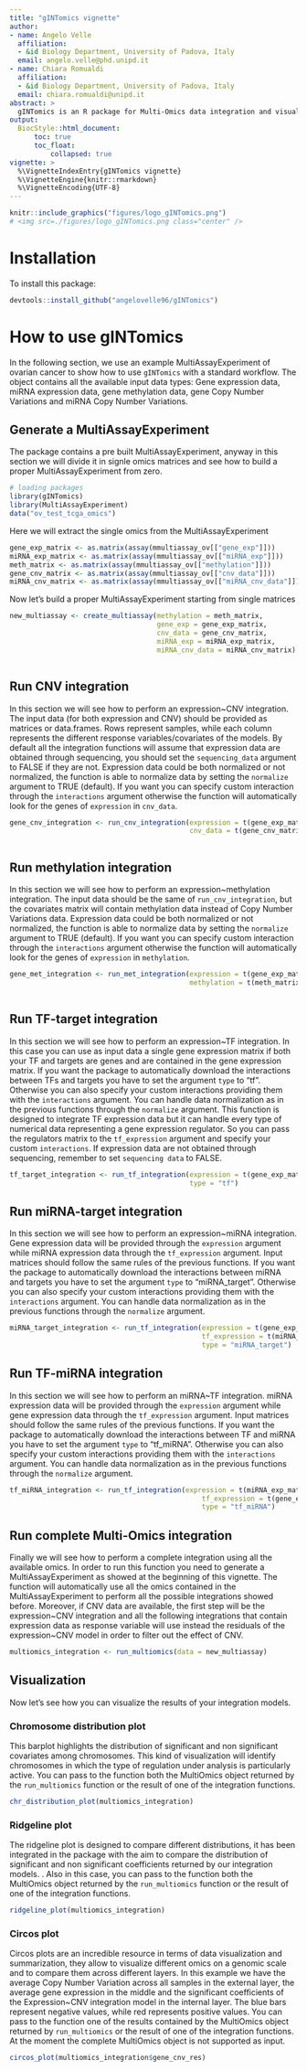 ```yaml
---
title: "gINTomics vignette"
author:
- name: Angelo Velle
  affiliation: 
  - &id Biology Department, University of Padova, Italy
  email: angelo.velle@phd.unipd.it
- name: Chiara Romualdi
  affiliation: 
  - &id Biology Department, University of Padova, Italy
  email: chiara.romualdi@unipd.it
abstract: >
  gINTomics is an R package for Multi-Omics data integration and visualization. gINTomics is designed to detect the association between the expression of a target and of its regulators, taking into account also their genomics modifications such as Copy Number Variations (CNV) and methylation. For RNA sequencing data, the counts will be fitted using a negative binomial model, while in the case of microarray or other types of data, a linear model will be applied. In some cases the number of regulators for a given target could be very high, in order to handle this eventuality, we provide a penalized linear model that will automatically keep only the most important regulators. All the models are gene-specific, so each gene/miRNA will have its own model with its covariates. The package will automatically download information about TF-target couples (dorothea), miRNA-target couples (multiMiR) and TF-miRNA couples (TransmiR). The couples will be used to define the covariates used in the integration models.
output: 
  BiocStyle::html_document:
      toc: true
      toc_float:
          collapsed: true
vignette: >
  %\VignetteIndexEntry{gINTomics vignette}
  %\VignetteEngine{knitr::rmarkdown}
  %\VignetteEncoding{UTF-8}
---
```


```r
knitr::include_graphics("figures/logo_gINTomics.png")
# <img src=./figures/logo_gINTomics.png class="center" />
```

# Installation
To install this package:

```r
devtools::install_github("angelovelle96/gINTomics")
```

# How to use gINTomics

In the following section, we use an example MultiAssayExperiment of ovarian cancer to show how to use `gINTomics` with a standard workflow. The object contains all the available input data types: Gene expression data, miRNA expression data, gene methylation data, gene Copy Number Variations and miRNA Copy Number Variations.

## Generate a MultiAssayExperiment

The package contains a pre built MultiAssayExperiment, anyway in this section we will divide it in signle omics matrices and see how to build a proper MultiAssayExperiment from zero.
```r
# loading packages
library(gINTomics)
library(MultiAssayExperiment)
data("ov_test_tcga_omics")

```

Here we will extract the single omics from the MultiAssayExperiment
```r
gene_exp_matrix <- as.matrix(assay(mmultiassay_ov[["gene_exp"]]))
miRNA_exp_matrix <- as.matrix(assay(mmultiassay_ov[["miRNA_exp"]]))
meth_matrix <- as.matrix(assay(mmultiassay_ov[["methylation"]]))
gene_cnv_matrix <- as.matrix(assay(mmultiassay_ov[["cnv_data"]]))
miRNA_cnv_matrix <- as.matrix(assay(mmultiassay_ov[["miRNA_cnv_data"]]))
```

Now let's build a proper MultiAssayExperiment starting from single matrices
```r
new_multiassay <- create_multiassay(methylation = meth_matrix, 
                                    gene_exp = gene_exp_matrix,
                                    cnv_data = gene_cnv_matrix,
                                    miRNA_exp = miRNA_exp_matrix,
                                    miRNA_cnv_data = miRNA_cnv_matrix)



```

## Run CNV integration

In this section we will see how to perform an expression~CNV integration. The input data (for both expression and CNV) should be provided as matrices or data.frames. Rows represent samples, while each column represents the different response variables/covariates of the models. By default all the integration functions will assume that expression data are obtained through sequencing, you should set the `sequencing_data` argument to FALSE if they are not.  Expression data could be both normalized or not normalized, the function is able to normalize data by setting the `normalize` argument to TRUE (default). If you want you can specify custom interaction through the `interactions` argument otherwise  the function will automatically look for the genes of `expression` in `cnv_data`.

```r
gene_cnv_integration <- run_cnv_integration(expression = t(gene_exp_matrix),
                                            cnv_data = t(gene_cnv_matrix))



```

## Run methylation integration

In this section we will see how to perform an expression~methylation integration. The input data should be the same of `run_cnv_integration`, but the covariates matrix will contain methylation data instead of Copy Number Variations data. Expression data could be both normalized or not normalized, the function is able to normalize data by setting the `normalize` argument to TRUE (default). If you want you can specify custom interaction through the `interactions` argument otherwise  the function will automatically look for the genes of `expression` in `methylation`.

```r
gene_met_integration <- run_met_integration(expression = t(gene_exp_matrix),
                                            methylation = t(meth_matrix))



```

## Run TF-target integration

In this section we will see how to perform an expression~TF integration. In this case you can use as input data a single gene expression matrix if both your TF and targets are genes and are contained in the gene expression matrix. If you want the package to automatically download the interactions between TFs and targets you have to set the argument `type` to "tf". Otherwise you can also specify your custom interactions providing them with the `interactions` argument. You can handle data normalization as in the previous functions through the `normalize` argument. This function is designed to integrate TF expression data but it can handle every type of numerical data representing a gene expression regulator. So you can pass the regulators matrix to the `tf_expression` argument and specify your custom `interactions`. If expression data are not obtained through sequencing, remember to set `sequencing data` to FALSE.

```r
tf_target_integration <- run_tf_integration(expression = t(gene_exp_matrix),
                                            type = "tf")


```


## Run miRNA-target integration

In this section we will see how to perform an expression~miRNA integration. Gene expression data will be provided through the `expression` argument while miRNA expression data through the `tf_expression` argument. Input matrices should follow the same rules of the previous functions. If you want the package to automatically download the interactions between miRNA and targets you have to set the argument `type` to "miRNA_target". Otherwise you can also specify your custom interactions providing them with the `interactions` argument. You can handle data normalization as in the previous functions through the `normalize` argument.

```r
miRNA_target_integration <- run_tf_integration(expression = t(gene_exp_matrix),
                                               tf_expression = t(miRNA_exp_matrix),
                                               type = "miRNA_target")


```


## Run TF-miRNA integration

In this section we will see how to perform an miRNA~TF integration. miRNA expression data will be provided through the `expression` argument while gene expression data through the `tf_expression` argument. Input matrices should follow the same rules of the previous functions. If you want the package to automatically download the interactions between TF and miRNA you have to set the argument `type` to "tf_miRNA". Otherwise you can also specify your custom interactions providing them with the `interactions` argument. You can handle data normalization as in the previous functions through the `normalize` argument.

```r
tf_miRNA_integration <- run_tf_integration(expression = t(miRNA_exp_matrix),
                                               tf_expression = t(gene_exp_matrix),
                                               type = "tf_miRNA")

```


## Run complete Multi-Omics integration

Finally we will see how to perform a complete integration using all the available omics. In order to run this function you need to generate a MultiAssayExperiment as showed at the beginning of this vignette. The function will automatically use all the omics contained in the MultiAssayExperiment to perform all the possible integrations showed before. Moreover, if CNV data are available, the first step will be the expression~CNV integration and all the following integrations that contain expression data as response variable will use instead the residuals of the expression~CNV model in order to filter out the effect of CNV.

```r
multiomics_integration <- run_multiomics(data = new_multiassay)

```

## Visualization

Now let's see how you can visualize the results of your integration models.

### Chromosome distribution plot

This barplot highlights the distribution of significant and non significant covariates among chromosomes. This kind of visualization will identify chromosomes in which the type of regulation under analysis is particularly active. You can pass to the function both the MultiOmics object returned by the `run_multiomics` function or the result of one of the integration functions.

```r
chr_distribution_plot(multiomics_integration)

```

### Ridgeline plot

The ridgeline plot is designed to compare different distributions, it has been integrated in the package with the aim to compare the distribution of significant and non significant coefficients returned by our integration models. . Also in this case, you can pass to the function both the MultiOmics object returned by the `run_multiomics` function or the result of one of the integration functions.

```r
ridgeline_plot(multiomics_integration)

```

### Circos plot

Circos plots are an incredible resource in terms of data visualization and summarization, they allow to visualize different omics on a genomic scale and to compare them across different layers. In this example we have the average Copy Number Variation across all samples in the external layer, the average gene expression in the middle and the significant coefficients of the Expression~CNV integration model in the internal layer. The blue bars represent negative values, while red represents positive values. You can pass to the function one of the results contained by the MultiOmics object returned by `run_multiomics` or the result of one of the integration functions. At the moment the complete MultiOmics object is not supported as input.

```r
circos_plot(multiomics_integration$gene_cnv_res)

```
